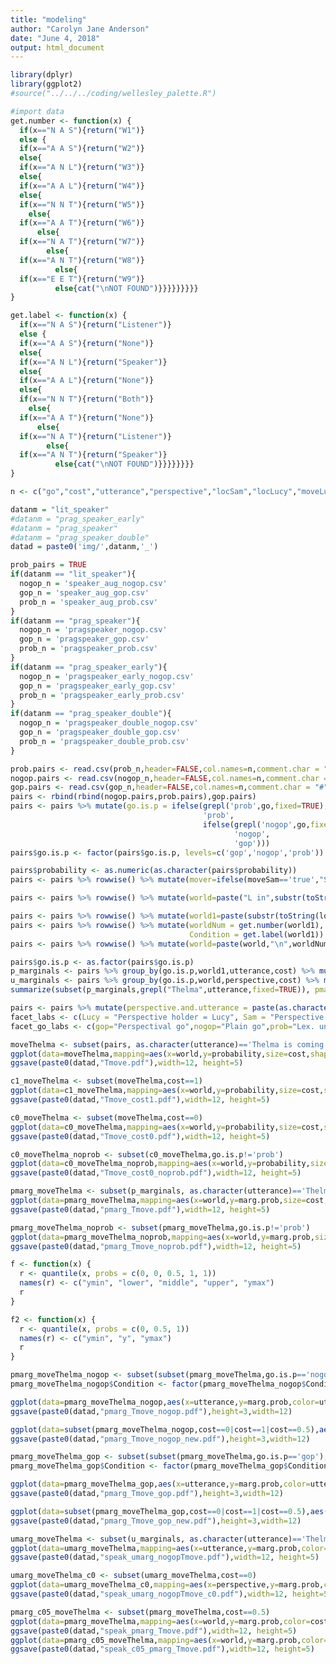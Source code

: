 ```yaml
---
title: "modeling"
author: "Carolyn Jane Anderson"
date: "June 4, 2018"
output: html_document
---
```


```r
library(dplyr)
library(ggplot2)
#source("../../../coding/wellesley_palette.R")
```

```r
#import data
get.number <- function(x) {
  if(x=="N A S"){return("W1")}
  else {
  if(x=="A A S"){return("W2")}
  else{
  if(x=="A N L"){return("W3")}
  else{
  if(x=="A A L"){return("W4")}
  else{
  if(x=="N N T"){return("W5")}
    else{
  if(x=="A A T"){return("W6")}
      else{
  if(x=="N A T"){return("W7")}
        else{
  if(x=="A N T"){return("W8")}
          else{
  if(x=="E E T"){return("W9")}
          else{cat("\nNOT FOUND")}}}}}}}}}
}

get.label <- function(x) {
  if(x=="N A S"){return("Listener")}
  else {
  if(x=="A A S"){return("None")}
  else{
  if(x=="A N L"){return("Speaker")}
  else{
  if(x=="A A L"){return("None")}
  else{
  if(x=="N N T"){return("Both")}
    else{
  if(x=="A A T"){return("None")}
      else{
  if(x=="N A T"){return("Listener")}
        else{
  if(x=="A N T"){return("Speaker")}
          else{cat("\nNOT FOUND")}}}}}}}}
}

n <- c("go","cost","utterance","perspective","locSam","locLucy","moveLucy", "moveSam","moveThelma","probability")
```

```r
datanm = "lit_speaker"
#datanm = "prag_speaker_early"
#datanm = "prag_speaker"
#datanm = "prag_speaker_double"
datad = paste0('img/',datanm,'_')
```

```r
prob_pairs = TRUE
if(datanm == "lit_speaker"){
  nogop_n = 'speaker_aug_nogop.csv'
  gop_n = 'speaker_aug_gop.csv'
  prob_n = 'speaker_aug_prob.csv'
}
if(datanm == "prag_speaker"){
  nogop_n = 'pragspeaker_nogop.csv'
  gop_n = 'pragspeaker_gop.csv'
  prob_n = 'pragspeaker_prob.csv'
}
if(datanm == "prag_speaker_early"){
  nogop_n = 'pragspeaker_early_nogop.csv'
  gop_n = 'pragspeaker_early_gop.csv'
  prob_n = 'pragspeaker_early_prob.csv'
}
if(datanm == "prag_speaker_double"){
  nogop_n = 'pragspeaker_double_nogop.csv'
  gop_n = 'pragspeaker_double_gop.csv'
  prob_n = 'pragspeaker_double_prob.csv'
}
```

```r
prob.pairs <- read.csv(prob_n,header=FALSE,col.names=n,comment.char = "#")
nogop.pairs <- read.csv(nogop_n,header=FALSE,col.names=n,comment.char = "#")
gop.pairs <- read.csv(gop_n,header=FALSE,col.names=n,comment.char = "#")
pairs <- rbind(rbind(nogop.pairs,prob.pairs),gop.pairs)
pairs <- pairs %>% mutate(go.is.p = ifelse(grepl('prob',go,fixed=TRUE),
                                           'prob',
                                           ifelse(grepl('nogop',go,fixed=TRUE),
                                                  'nogop',
                                                  'gop')))
pairs$go.is.p <- factor(pairs$go.is.p, levels=c('gop','nogop','prob'))
```

```r
pairs$probability <- as.numeric(as.character(pairs$probability))
pairs <- pairs %>% rowwise() %>% mutate(mover=ifelse(moveSam=='true',"S",ifelse(moveLucy=='true',"L","T")))

pairs <- pairs %>% rowwise() %>% mutate(world=paste("L in",substr(toString(locLucy),1,1),"\n S in",substr(toString(locSam),1,1)))
```

```r
pairs <- pairs %>% rowwise() %>% mutate(world1=paste(substr(toString(locLucy),1,1),substr(toString(locSam),1,1),substr(toString(mover),1,1)))
pairs <- pairs %>% rowwise() %>% mutate(worldNum = get.number(world1),
                                        Condition = get.label(world1))
pairs <- pairs %>% rowwise() %>% mutate(world=paste(world,"\n",worldNum))
```

```r
pairs$go.is.p <- as.factor(pairs$go.is.p)
p_marginals <- pairs %>% group_by(go.is.p,world1,utterance,cost) %>% mutate(marg.prob = sum(probability))
u_marginals <- pairs %>% group_by(go.is.p,world,perspective,cost) %>% mutate(marg.prob = sum(probability))
summarize(subset(p_marginals,grepl("Thelma",utterance,fixed=TRUE)), pmarg = unique(marg.prob))
```

```r
pairs <- pairs %>% mutate(perspective.and.utterance = paste(as.character(perspective),paste("\n",as.character(utterance))))
facet_labs <- c(Lucy = "Perspective holder = Lucy", Sam = "Perspective holder = Sam")
facet_go_labs <- c(gop="Perspectival go",nogop="Plain go",prob="Lex. uncertain go")
```

```r
moveThelma <- subset(pairs, as.character(utterance)=='Thelma is coming to Northampton' | as.character(utterance)=='Thelma is going to Northampton' | as.character(utterance)=='Thelma is walking to Northampton')
ggplot(data=moveThelma,mapping=aes(x=world,y=probability,size=cost,shape=utterance,color=perspective)) + geom_point() + facet_wrap(moveThelma$go.is.p) + scale_color_wellesley(palette = "main")
ggsave(paste0(datad,"Tmove.pdf"),width=12, height=5)
```

```r
c1_moveThelma <- subset(moveThelma,cost==1)
ggplot(data=c1_moveThelma,mapping=aes(x=world,y=probability,size=cost,shape=utterance,color=perspective)) + geom_point() + facet_wrap(c1_moveThelma$go.is.p) + scale_color_wellesley(palette = "main")
ggsave(paste0(datad,"Tmove_cost1.pdf"),width=12, height=5)
```
```r
c0_moveThelma <- subset(moveThelma,cost==0)
ggplot(data=c0_moveThelma,mapping=aes(x=world,y=probability,size=cost,shape=utterance,color=perspective)) + geom_point(position = position_dodge(width=0.99)) + facet_wrap(~go.is.p,labeller=as_labeller(facet_go_labs)) + scale_color_wellesley(palette = "main")
ggsave(paste0(datad,"Tmove_cost0.pdf"),width=12, height=5)
```

```r
c0_moveThelma_noprob <- subset(c0_moveThelma,go.is.p!='prob')
ggplot(data=c0_moveThelma_noprob,mapping=aes(x=world,y=probability,size=cost,shape=utterance,color=utterance)) + geom_point() + facet_wrap(go.is.p~perspective,labeller=labeller(perspective = facet_labs,go.is.p=facet_go_labs)) + labs(shape="Utterance",color="Utterance") + guides(size=FALSE) + scale_color_wellesley(palette = "main")
ggsave(paste0(datad,"Tmove_cost0_noprob.pdf"),width=12, height=5)
```

```r
pmarg_moveThelma <- subset(p_marginals, as.character(utterance)=='Thelma is coming to Northampton' | as.character(utterance)=='Thelma is going to Northampton' | as.character(utterance)=='Thelma is walking to Northampton' | as.character(utterance)=='NULL')
ggplot(data=pmarg_moveThelma,mapping=aes(x=world,y=marg.prob,size=cost,color=utterance,shape=utterance)) + geom_point() + facet_wrap(~go.is.p,labeller=as_labeller(facet_go_labs)) + labs(size="Cost",color="Utterance",shape="Utterance")
ggsave(paste0(datad,"pmarg_Tmove.pdf"),width=12, height=5)
```

```r
pmarg_moveThelma_noprob <- subset(pmarg_moveThelma,go.is.p!='prob')
ggplot(data=pmarg_moveThelma_noprob,mapping=aes(x=world,y=marg.prob,size=cost,color=utterance,shape=utterance)) + geom_point() + facet_wrap(~go.is.p,labeller=as_labeller(facet_go_labs)) + labs(size="Cost",color="Utterance",shape="Utterance") 
ggsave(paste0(datad,"pmarg_Tmove_noprob.pdf"),width=12, height=5)
```

```r

f <- function(x) {
  r <- quantile(x, probs = c(0, 0, 0.5, 1, 1))
  names(r) <- c("ymin", "lower", "middle", "upper", "ymax")
  r
}

f2 <- function(x) {
  r <- quantile(x, probs = c(0, 0.5, 1))
  names(r) <- c("ymin", "y", "ymax")
  r
}

pmarg_moveThelma_nogop <- subset(subset(pmarg_moveThelma,go.is.p=='nogop'),cost < 1.1)
pmarg_moveThelma_nogop$Condition <- factor(pmarg_moveThelma_nogop$Condition,levels = c("Both", "Speaker", "Listener", "None"))

ggplot(data=pmarg_moveThelma_nogop,aes(x=utterance,y=marg.prob,color=utterance)) + stat_summary(fun.data = f2, geom="crossbar") + facet_wrap(~Condition, nrow = 1) + ylim(0,1) + ylab("Marginal probability: p(u|w)") + scale_x_discrete(name ="Utterance", labels=c("Thelma is coming to Northampton" = "Come", "Thelma is going to Northampton" = "Go", "Thelma is walking to Northampton" = "Walk")) + theme(legend.position="none")
ggsave(paste0(datad,"pmarg_Tmove_nogop.pdf"),height=3,width=12)

ggplot(data=subset(pmarg_moveThelma_nogop,cost==0|cost==1|cost==0.5),aes(x=utterance,y=marg.prob,fill=cost,group=cost)) + geom_col(position="dodge") + facet_wrap(~Condition, nrow = 1) + ylim(0,1) + ylab("Marginal probability: p(u|w)") + scale_x_discrete(name ="Utterance", labels=c("Thelma is coming to Northampton" = "Come", "Thelma is going to Northampton" = "Go", "Thelma is walking to Northampton" = "Walk")) + theme(legend.position="none",text=element_text(size=14))
ggsave(paste0(datad,"pmarg_Tmove_nogop_new.pdf"),height=3,width=12)
```

```r
pmarg_moveThelma_gop <- subset(subset(pmarg_moveThelma,go.is.p=='gop'),cost < 1.1)
pmarg_moveThelma_gop$Condition <- factor(pmarg_moveThelma_gop$Condition,levels = c("Both", "Speaker", "Listener", "None"))

ggplot(data=pmarg_moveThelma_gop,aes(x=utterance,y=marg.prob,color=utterance)) + stat_summary(fun.data = f2, geom="crossbar") + facet_wrap(~Condition, nrow = 1) + ylim(0,1) + ylab("Marginal probability: p(u|w)") + scale_x_discrete(name ="Utterance", labels=c("Thelma is coming to Northampton" = "Come", "Thelma is going to Northampton" = "Go", "Thelma is walking to Northampton" = "Walk")) + theme(legend.position="none")
ggsave(paste0(datad,"pmarg_Tmove_gop.pdf"),height=3,width=12)

ggplot(data=subset(pmarg_moveThelma_gop,cost==0|cost==1|cost==0.5),aes(x=utterance,y=marg.prob,fill=cost,group=cost)) + geom_col(position="dodge") + facet_wrap(~Condition, nrow = 1) + ylim(0,1) + ylab("Marginal probability: p(u|w)") + scale_x_discrete(name ="Utterance", labels=c("Thelma is coming to Northampton" = "Come", "Thelma is going to Northampton" = "Go", "Thelma is walking to Northampton" = "Walk")) + theme(legend.position="none",text=element_text(size=14))
ggsave(paste0(datad,"pmarg_Tmove_gop_new.pdf"),height=3,width=12)
```

```r
umarg_moveThelma <- subset(u_marginals, as.character(utterance)=='Thelma is coming to Northampton' | as.character(utterance)=='Thelma is going to Northampton' | as.character(utterance)=='Thelma is walking to Northampton' | as.character(utterance)=='NULL')
ggplot(data=umarg_moveThelma,mapping=aes(x=utterance,y=marg.prob,color=cost,shape=perspective)) + geom_point() + facet_wrap(umarg_moveThelma$go.is.p)+ theme(axis.text.x = element_text(angle = 90)) + scale_color_wellesley(palette = "grad",discrete=FALSE)
ggsave(paste0(datad,"speak_umarg_nogopTmove.pdf"),width=12, height=5)
```

```r
umarg_moveThelma_c0 <- subset(umarg_moveThelma,cost==0)
ggplot(data=umarg_moveThelma_c0,mapping=aes(x=perspective,y=marg.prob,color=utterance,shape=utterance)) + geom_point() + facet_wrap(~go.is.p)+ theme(axis.text.x = element_text(angle = 90)) + scale_color_wellesley(palette = "main")
ggsave(paste0(datad,"speak_umarg_nogopTmove_c0.pdf"),width=12, height=5)
```
```r
pmarg_c05_moveThelma <- subset(pmarg_moveThelma,cost==0.5)
ggplot(data=pmarg_moveThelma,mapping=aes(x=world,y=marg.prob,color=cost,shape=utterance)) + geom_point() + facet_wrap(pmarg_moveThelma$go.is.p) + scale_color_wellesley(palette = "grad", discrete=FALSE)
ggsave(paste0(datad,"speak_pmarg_Tmove.pdf"),width=12, height=5)
ggplot(data=pmarg_c05_moveThelma,mapping=aes(x=world,y=marg.prob,color=utterance,shape=utterance)) + geom_point() + facet_wrap(pmarg_c05_moveThelma$go.is.p) + scale_color_wellesley(palette = "main")
ggsave(paste0(datad,"speak_c05_pmarg_Tmove.pdf"),width=12, height=5)
```

